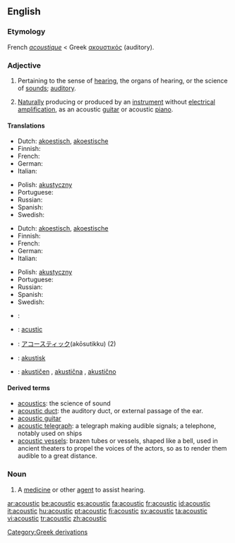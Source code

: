 ==English==

===Etymology===
French ''[[acoustique]]'' < Greek [[ακουστικός]] (auditory).

===Adjective===
{{en-adj|-}}

# Pertaining to the sense of [[hearing]], the organs of hearing, or the science of [[sounds]]; [[auditory]].
# {{music}} [[naturally|Naturally]] producing or produced by an [[instrument]] without [[electrical]] [[amplification]], as an acoustic [[guitar]] or acoustic [[piano]].

====Translations====
{{trans-top|pertaining to hearing or the science of sounds}}
* Dutch: [[akoestisch]], [[akoestische]]
* Finnish: {{t-|fi|akustinen}}
* French: {{t+|fr|acoustique}}
* German: {{t+|de|akustisch}}
* Italian: {{t-|it|acustico}}
{{trans-mid}}
* Polish: [[akustyczny]]
* Portuguese: {{t+|pt|acústico}}
* Russian: {{t+|ru|акустический|tr=akustíčeskij|sc=Cyrl}}
* Spanish: {{t+|es|acústico}}
* Swedish: {{t|sv|akustisk}}
{{trans-bottom}}

{{trans-top|producing or produced without electrical amplification}}
* Dutch: [[akoestisch]], [[akoestische]]
* Finnish: {{t-|fi|akustinen}}
* French: {{t+|fr|acoustique}}
* German: {{t+|de|akustisch}}
* Italian: {{t-|it|acustico}}
{{trans-mid}}
* Polish: [[akustyczny]]
* Portuguese: {{t+|pt|acústico}}
* Russian: {{t+|ru|акустический|tr=akustíčeskij|sc=Cyrl}}
* Spanish: {{t+|es|acústico}}
* Swedish: {{t|sv|akustisk}}
{{trans-bottom}}

{{checktrans-top}}
* {{ttbc|Croatian}}: {{t-|hr|akustičan}}
* {{ttbc|Interlingua}}: [[acustic]]
* {{ttbc|Japanese}}: [[アコースティック]](akōsutikku) (2)
* {{ttbc|Norwegian}}: [[akustisk]]
* {{ttbc|Slovene}}: [[akustičen]] {{m}}, [[akustična]] {{f}}, [[akustično]] {{n}}
{{checktrans-bottom}}

====Derived terms====
* [[acoustics]]: the science of sound
* [[acoustic duct]]: the auditory duct, or external passage of the ear.
* [[acoustic guitar]]
* [[acoustic telegraph]]: a telegraph making audible signals; a telephone, notably used on ships
* [[acoustic vessels]]: brazen tubes or vessels, shaped like a bell, used in ancient theaters to propel the voices of the actors, so as to render them audible to a great distance.

===Noun===
{{en-noun}}

# {{medicine}} A [[medicine]] or other [[agent]] to assist hearing.

[[Category:Greek derivations]]

[[ar:acoustic]]
[[be:acoustic]]
[[es:acoustic]]
[[fa:acoustic]]
[[fr:acoustic]]
[[id:acoustic]]
[[it:acoustic]]
[[hu:acoustic]]
[[pt:acoustic]]
[[fi:acoustic]]
[[sv:acoustic]]
[[ta:acoustic]]
[[vi:acoustic]]
[[tr:acoustic]]
[[zh:acoustic]]